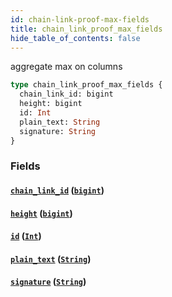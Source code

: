 ```yaml
---
id: chain-link-proof-max-fields
title: chain_link_proof_max_fields
hide_table_of_contents: false
---
```


aggregate max on columns

```graphql
type chain_link_proof_max_fields {
  chain_link_id: bigint
  height: bigint
  id: Int
  plain_text: String
  signature: String
}
```

### Fields

#### [`chain_link_id`](#) ([`bigint`](/07-graphql/scalars/bigint))

#### [`height`](#) ([`bigint`](/07-graphql/scalars/bigint))

#### [`id`](#) ([`Int`](/07-graphql/scalars/int))

#### [`plain_text`](#) ([`String`](/07-graphql/scalars/string))

#### [`signature`](#) ([`String`](/07-graphql/scalars/string))
